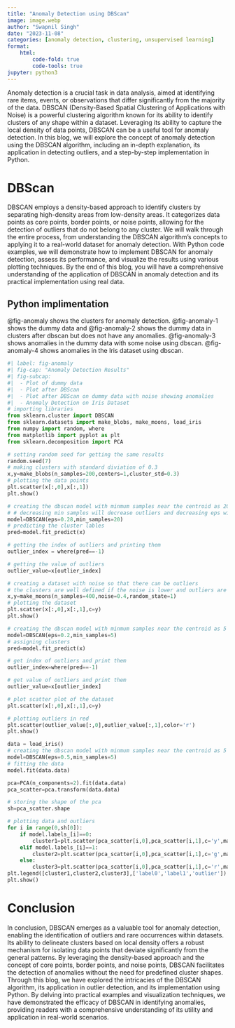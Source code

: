 ```yaml
---
title: "Anomaly Detection using DBScan"
image: image.webp
author: "Swapnil Singh"
date: "2023-11-08"
categories: [anomaly detection, clustering, unsupervised learning]
format:
    html:
        code-fold: true
        code-tools: true
jupyter: python3
---
```


Anomaly detection is a crucial task in data analysis, aimed at identifying rare items, events, or observations that differ significantly from the majority of the data. DBSCAN (Density-Based Spatial Clustering of Applications with Noise) is a powerful clustering algorithm known for its ability to identify clusters of any shape within a dataset. Leveraging its ability to capture the local density of data points, DBSCAN can be a useful tool for anomaly detection. In this blog, we will explore the concept of anomaly detection using the DBSCAN algorithm, including an in-depth explanation, its application in detecting outliers, and a step-by-step implementation in Python.

# DBScan
DBSCAN employs a density-based approach to identify clusters by separating high-density areas from low-density areas. It categorizes data points as core points, border points, or noise points, allowing for the detection of outliers that do not belong to any cluster. We will walk through the entire process, from understanding the DBSCAN algorithm's concepts to applying it to a real-world dataset for anomaly detection. With Python code examples, we will demonstrate how to implement DBSCAN for anomaly detection, assess its performance, and visualize the results using various plotting techniques. By the end of this blog, you will have a comprehensive understanding of the application of DBSCAN in anomaly detection and its practical implementation using real data.

## Python implimentation
@fig-anomaly shows the clusters for anomaly detection. @fig-anomaly-1 shows the dummy data and @fig-anomaly-2 shows the dummy data in clusters after dbscan but does not have any anomalies. @fig-anomaly-3 shows anomalies in the dummy data with some noise using dbscan. @fig-anomaly-4 shows anomalies in the Iris dataset using dbscan.
```python
#| label: fig-anomaly
#| fig-cap: "Anomaly Detection Results"
#| fig-subcap:
#|  - Plot of dummy data
#|  - Plot after DBScan
#|  - Plot after DBScan on dummy data with noise showing anomalies
#|  - Anomaly Detection on Iris Dataset
# importing libraries
from sklearn.cluster import DBSCAN
from sklearn.datasets import make_blobs, make_moons, load_iris
from numpy import random, where
from matplotlib import pyplot as plt
from sklearn.decomposition import PCA

# setting random seed for getting the same results
random.seed(7)
# making clusters with standard diviation of 0.3
x,y=make_blobs(n_samples=200,centers=1,cluster_std=0.3)
# plotting the data points
plt.scatter(x[:,0],x[:,1])
plt.show()

# creating the dbscan model with minmum samples near the centroid as 20 and cluster radius as 0.28
# # decreasing min samples will decrease outliers and decreasing eps will increase outliers
model=DBSCAN(eps=0.28,min_samples=20)
# predicting the cluster lables
pred=model.fit_predict(x)

# getting the index of outliers and printing them
outlier_index = where(pred==-1)

# getting the value of outliers
outlier_value=x[outlier_index]

# creating a dataset with noise so that there can be outliers
# the clusters are well defined if the noise is lower and outliers are also low 
x,y=make_moons(n_samples=400,noise=0.4,random_state=1)
# plotting the dataset
plt.scatter(x[:,0],x[:,1],c=y)
plt.show()

# creating the dbscan model with minmum samples near the centroid as 5 and cluster radiusas 0.2
model=DBSCAN(eps=0.2,min_samples=5)
# assigning clusters
pred=model.fit_predict(x)

# get index of outliers and print them
outlier_index=where(pred==-1)

# get value of outliers and print them
outlier_value=x[outlier_index]

# plot scatter plot of the dataset
plt.scatter(x[:,0],x[:,1],c=y)

# plotting outliers in red
plt.scatter(outlier_value[:,0],outlier_value[:,1],color='r')
plt.show()

data = load_iris()
# creating the dbscan model with minmum samples near the centroid as 5 and cluster radiusas 0.5
model=DBSCAN(eps=0.5,min_samples=5)
# fitting the data
model.fit(data.data)

pca=PCA(n_components=2).fit(data.data)
pca_scatter=pca.transform(data.data)

# storing the shape of the pca
sh=pca_scatter.shape

# plotting data and outliers
for i in range(0,sh[0]):
    if model.labels_[i]==0:
        cluster1=plt.scatter(pca_scatter[i,0],pca_scatter[i,1],c='y',marker='x')
    elif model.labels_[i]==1:
        cluster2=plt.scatter(pca_scatter[i,0],pca_scatter[i,1],c='g',marker='+')
    else:
        cluster3=plt.scatter(pca_scatter[i,0],pca_scatter[i,1],c='r',marker='o')
plt.legend([cluster1,cluster2,cluster3],['label0','label1','outlier'])
plt.show()
```

# Conclusion
In conclusion, DBSCAN emerges as a valuable tool for anomaly detection, enabling the identification of outliers and rare occurrences within datasets. Its ability to delineate clusters based on local density offers a robust mechanism for isolating data points that deviate significantly from the general patterns. By leveraging the density-based approach and the concept of core points, border points, and noise points, DBSCAN facilitates the detection of anomalies without the need for predefined cluster shapes. Through this blog, we have explored the intricacies of the DBSCAN algorithm, its application in outlier detection, and its implementation using Python. By delving into practical examples and visualization techniques, we have demonstrated the efficacy of DBSCAN in identifying anomalies, providing readers with a comprehensive understanding of its utility and application in real-world scenarios.